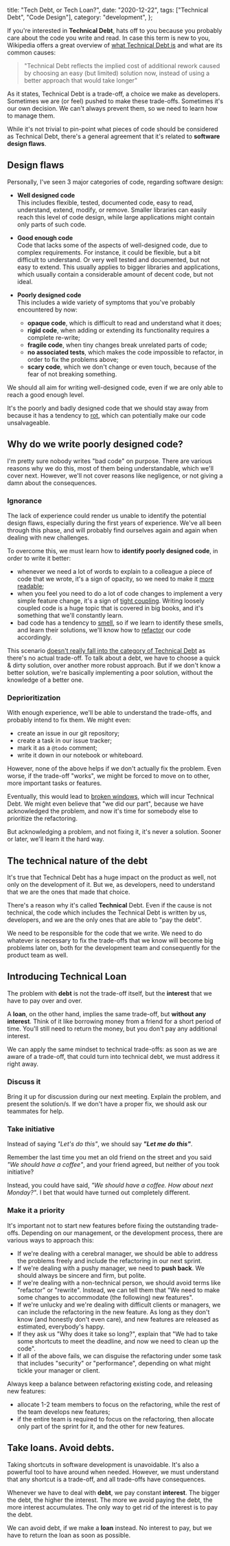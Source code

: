 
  title: "Tech Debt, or Tech Loan?",
  date: "2020-12-22",
  tags: ["Technical Debt", "Code Design"],
  category: "development",
};


If you're interested in **Technical Debt**, hats off to you because you probably care about the code you write and
read. In case this term is new to you, Wikipedia offers a great overview of [what Technical Debt
is](https://en.wikipedia.org/wiki/Technical_debt) and what are its common causes:

> "Technical Debt reflects the implied cost of additional rework caused by choosing an easy (but limited) solution now,
> instead of using a better approach that would take longer"

As it states, Technical Debt is a trade-off, a choice we make as developers. Sometimes we are (or feel) pushed to make
these trade-offs. Sometimes it's our own decision. We can't always prevent them, so we need to learn how to manage them.

While it's not trivial to pin-point what pieces of code should be considered as Technical Debt, there's a general
agreement that it's related to **software design flaws**.

## Design flaws

Personally, I've seen 3 major categories of code, regarding software design:

- **Well designed code**  
  This includes flexible, tested, documented code, easy to read, understand, extend, modify, or remove.
  Smaller libraries can easily reach this level of code design, while large applications might contain only parts of such
  code.

- **Good enough code**  
  Code that lacks some of the aspects of well-designed code, due to complex requirements.
  For instance, it could be flexible, but a bit difficult to understand. Or very well tested and documented, but not easy to extend.
  This usually applies to bigger libraries and applications, which usually contain a considerable amount of decent code,
  but not ideal.

- **Poorly designed code**  
  This includes a wide variety of symptoms that you've probably encountered by now:
  - **opaque code**, which is difficult to read and understand what it does;
  - **rigid code**, when adding or extending its functionality requires a complete re-write;
  - **fragile code**, when tiny changes break unrelated parts of code;
  - **no associated tests**, which makes the code impossible to refactor, in order to fix the problems above;
  - **scary code**, which we don't change or even touch, because of the fear of not breaking something.

We should all aim for writing well-designed code, even if we are only able to reach a good enough level.

It's the poorly and badly designed code that we should stay away from because it has a tendency to [rot](https://en.wikipedia.org/wiki/Software_rot), which can potentially make our code unsalvageable.

## Why do we write poorly designed code?

I'm pretty sure nobody writes "bad code" on purpose. There are various reasons why we do this, most of them being understandable, which we'll cover next. However, we'll not cover reasons like negligence, or not giving a damn about the consequences.

### Ignorance

The lack of experience could render us unable to identify the potential design flaws, especially during the first years
of experience. We've all been through this phase, and will probably find ourselves again and again when dealing with new
challenges.

To overcome this, we must learn how to **identify poorly designed code**, in order to write it better:

- whenever we need a lot of words to explain to a colleague a piece of code that we wrote, it's a sign of opacity, so we need to make it [more readable](https://blog.pragmaticengineer.com/readable-code/);
- when you feel you need to do a lot of code changes to implement a very simple feature change, it's a sign of [tight coupling](<https://en.wikipedia.org/wiki/Coupling_(computer_programming)>). Writing loosely coupled code is a huge topic that is covered in big books, and it's something that we'll constantly learn.
- bad code has a tendency to [smell](https://en.wikipedia.org/wiki/Code_smell), so if we learn to identify these smells, and learn their solutions, we'll know how to [refactor](https://en.wikipedia.org/wiki/Code_refactoring) our code accordingly.

This scenario [doesn't really fall into the category of Technical
Debt](https://sites.google.com/site/unclebobconsultingllc/a-mess-is-not-a-technical-debt) as there's no actual
trade-off. To talk about a debt, we have to choose a quick & dirty solution, over another more robust approach. But if we don't know a better solution, we're basically implementing a poor solution, without the knowledge of a better one.

<!-- ### Negligence

Sometimes we simply don't care. We are aware that we've chosen a quick & dirty solution, we acknowledge that it will
have consequences later on, but we only care about the present.

This mindset will always incur Technical Debt, which would lead to [broken
windows](https://blog.codinghorror.com/the-broken-window-theory/), and eventually could cause the project to get out of
control if not addressed.

If we don't learn from others' teachings, we should at least learn from our own mistakes. -->

### Deprioritization

With enough experience, we'll be able to understand the trade-offs, and probably intend to fix them. We might even:

- create an issue in our git repository;
- create a task in our issue tracker;
- mark it as a `@todo` comment;
- write it down in our notebook or whiteboard.

However, none of the above helps if we don't actually fix the problem. Even worse, if the trade-off "works", we might be forced to
move on to other, more important tasks or features.

Eventually, this would lead to [broken windows](https://blog.codinghorror.com/the-broken-window-theory/), which will incur Technical Debt. We might even believe that "we did our part", because we have acknowledged the problem, and now it's time for somebody else to prioritize the refactoring.

But acknowledging a problem, and not fixing it, it's never a solution. Sooner or later, we'll learn it the hard way.

## The technical nature of the debt

It's true that Technical Debt has a huge impact on the product as well, not only on the development of it. But we, as
developers, need to understand that we are the ones that made that choice.

There's a reason why it's called **Technical** Debt. Even if the cause is not technical, the code which includes the
Technical Debt is written by us, developers, and we are the only ones that are able to "pay the debt".

We need to be responsible for the code that we write. We need to do whatever is necessary to fix the trade-offs that we
know will become big problems later on, both for the development team and consequently for the product team as well.

## Introducing Technical Loan

The problem with **debt** is not the trade-off itself, but the **interest** that we have to pay over and over.

A **loan**, on the other hand, implies the same trade-off, but **without any interest**. Think of it like borrowing
money from a friend for a short period of time. You'll still need to return the money, but you don't pay any additional interest.

We can apply the same mindset to technical trade-offs: as soon as we are aware of a trade-off, that could turn into
technical debt, we must address it right away.

### Discuss it

Bring it up for discussion during our next meeting. Explain the problem, and present the solution/s. If we don't have a proper fix, we should ask our teammates for help.

### Take initiative

Instead of saying _"Let's do this"_, we should say _**"Let me do this"**_.

Remember the last time you met an old friend on the street and you said _"We should have a coffee"_, and your friend agreed, but neither of you took initiative?

Instead, you could have said, _"We should have a coffee. How about next Monday?"_. I bet that would have turned out completely different.

### Make it a priority

It's important not to start new features before fixing the outstanding trade-offs. Depending on our management, or the development process, there are various ways to approach this:

- If we're dealing with a cerebral manager, we should be able to address the problems freely and include the refactoring in our next sprint.
- If we're dealing with a pushy manager, we need to **push back**. We should always be sincere and firm, but polite.
- If we're dealing with a non-technical person, we should avoid terms like "refactor" or "rewrite". Instead, we can tell them that "We need to make some changes to accommodate (the following) new features".
- If we're unlucky and we're dealing with difficult clients or managers, we can include the refactoring in the new feature. As long as they don't know (and honestly don't even care), and new features are released as estimated, everybody's happy.
- If they ask us "Why does it take so long?", explain that "We had to take some shortcuts to meet the deadline, and now we need to clean up the code".
- If all of the above fails, we can disguise the refactoring under some task that includes "security" or "performance", depending on what might tickle your manager or client.

Always keep a balance between refactoring existing code, and releasing new features:

- allocate 1-2 team members to focus on the refactoring, while the rest of the team develops new features;
- if the entire team is required to focus on the refactoring, then allocate only part of the sprint for it, and the other for new features.

## Take loans. Avoid debts.

Taking shortcuts in software development is unavoidable. It's also a powerful tool to have around when needed. However, we must understand that any shortcut is a trade-off, and all trade-offs have consequences.

Whenever we have to deal with **debt**, we pay constant **interest**. The bigger the debt, the higher the interest. The more we avoid paying the debt, the more interest accumulates.
The only way to get rid of the interest is to pay the debt.

We can avoid debt, if we make a **loan** instead. No interest to pay, but we have to return the loan as soon as
possible.
